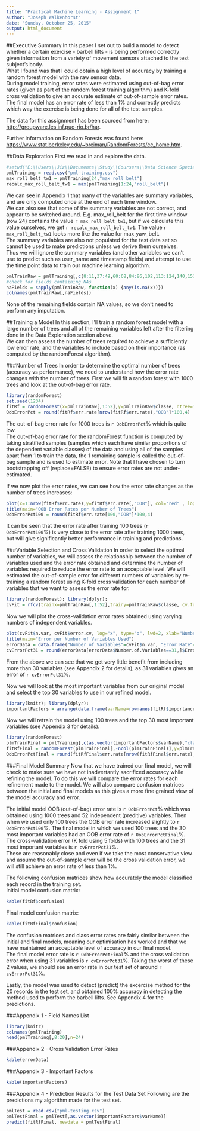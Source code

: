 ```yaml
---
title: "Practical Machine Learning - Assignment 1"
author: "Joseph Walkenhorst"
date: "Sunday, October 25, 2015"
output: html_document
---
```


##Executive Summary
In this paper I set out to build a model to detect whether a certain exercise - barbell lifts - is being performed correctly given information from a variety of movement sensors attached to the test subject's body.  
What I found was that I could obtain a high level of accuracy by training a random forest model with the raw sensor data.  
During model training, error rates were estimated using out-of-bag error rates (given as part of the random forest training algorithm) and K-fold cross validation to give an accurate estimate of out-of-sample error rates.  
The final model has an error rate of less than 1% and correctly predicts which way the exercise is being done for all of the test samples.  

The data for this assignment has been sourced from here: [http://groupware.les.inf.puc-rio.br/har](http://groupware.les.inf.puc-rio.br/har).  

Further information on Random Forests was found here: [https://www.stat.berkeley.edu/~breiman/RandomForests/cc_home.htm](https://www.stat.berkeley.edu/~breiman/RandomForests/cc_home.htm#ooberr).


##Data Exploration
First we read in and explore the data.

```r
#setwd("E:\\Users\\Jiz\\Documents\\Study\\Coursera\\Data Science Specialisation\\8. Practical Machine Learning\\Assignment")
pmlTraining = read.csv("pml-training.csv")
max_roll_belt_tw1 = pmlTraining[24,"max_roll_belt"]
recalc_max_roll_belt_tw1 = max(pmlTraining[1:24,"roll_belt"])
```
We can see in Appendix 1 that many of the variables are summary variables, and are only computed once at the end of each time window.  
We can also see that some of the summary variables are not correct, and appear to be switched around. E.g. max_roll_belt for the first time window (row 24) contains the value `r max_roll_belt_tw1`, but if we calculate this value ourselves, we get `r recalc_max_roll_belt_tw1`. The value `r max_roll_belt_tw1` looks more like the value for max_yaw_belt.  
The summary variables are also not populated for the test data set so cannot be used to make predictions unless we derive them ourselves.  
Thus we will ignore the summary variables (and other variables we can't use to predict such as user_name and timestamp fields) and attempt to use the time point data to train our machine learning algorithm.

```r
pmlTrainRaw = pmlTraining[,c(8:11,37:49,60:68,84:86,102,113:124,140,151:160)]
#check for fields containing NAs
naFields = sapply(pmlTrainRaw, function(x) {any(is.na(x))})
colnames(pmlTrainRaw[,naFields])
```
None of the remaining fields contain NA values, so we don't need to perform any imputation.


##Training a Model
In this section, I'll train a random forest model with a large number of trees and all of the remaining variables left after the filtering done in the Data Exploration section above.  
We can then assess the number of trees required to achieve a sufficiently low error rate, and the variables to include based on their importance (as computed by the randomForest algorithm).

###Number of Trees
In order to determine the optimal number of trees (accuracy vs performance), we need to understand how the error rate changes with the number of trees. First we will fit a random forest with 1000 trees and look at the out-of-bag error rate.
```r
library(randomForest)
set.seed(1234)
fitRf = randomForest(x=pmlTrainRaw[,1:52],y=pmlTrainRaw$classe, ntree=1000, replace=FALSE, importance=TRUE)
OobErrorPct = round(fitRf$err.rate[nrow(fitRf$err.rate),"OOB"]*100,4)
```
The out-of-bag error rate for 1000 trees is `r OobErrorPct`% which is quite low.  
The out-of-bag error rate for the randomForest function is computed by taking stratified samples (samples which each have similar proportions of the dependent variable classes) of the data and using all of the samples apart from 1 to train the data, the 1 remaining sample is called the out-of-bag sample and is used to estimate error. Note that I have chosen to turn bootstrapping off (replace=FALSE) to ensure error rates are not under-estimated.

If we now plot the error rates, we can see how the error rate changes as the number of trees increases:
```r
plot(x=1:nrow(fitRf$err.rate),y=fitRf$err.rate[,"OOB"], col="red" , log="x", ylab="OOB error rate", xlab="Number of trees")
title(main="OOB Error Rates per Number of Trees")
OobErrorPct100 = round(fitRf$err.rate[100,"OOB"]*100,4)
```
It can be seen that the error rate after training 100 trees (`r OobErrorPct100`%) is very close to the error rate after training 1000 trees, but will give significantly better performance in training and predictions.  


###Variable Selection and Cross Validation
In order to select the optimal number of variables, we will assess the relationship between the number of variables used and the error rate obtained and determine the number of variables required to reduce the error rate to an acceptable level.
We will estimated the out-of-sample error for different numbers of variables by re-training a random forest using K-fold cross validation for each number of variables that we want to assess the error rate for.
```r
library(randomForest); library(dplyr);
cvFit = rfcv(trainx=pmlTrainRaw[,1:52],trainy=pmlTrainRaw$classe, cv.fold=5, step=0.9, ntree=100, replace=FALSE)
```

Now we will plot the cross-validation error rates obtained using varying numbers of independent variables.
```r
plot(cvFit$n.var, cvFit$error.cv, log="x", type="o", lwd=2, xlab="Number of variables", ylab="Error rate")
title(main="Error per Number of Variables Used")
errorData = data.frame("Number of Variables"=cvFit$n.var, "Error Rate"=cvFit$error.cv)
cvErrorPct31 = round(errorData[errorData$Number.of.Variables==31,]$Error.Rate*100,4)
```

From the above we can see that we get very little benefit from including more than 30 variables (see Appendix 2 for details), as 31 variables gives an error of `r cvErrorPct31`%.

Now we will look at the most important variables from our original model and select the top 30 variables to use in our refined model.
```r
library(knitr); library(dplyr);
importantFactors = arrange(data.frame(varName=rownames(fitRf$importance), MeanDecreaseGini = fitRf$importance[,7]), desc(MeanDecreaseGini))[1:30,]
```

Now we will retrain the model using 100 trees and the top 30 most important variables (see Appendix 3 for details).
```r
library(randomForest)
plmTrainFinal = pmlTraining[,c(as.vector(importantFactors$varName),"classe")]
fitRfFinal = randomForest(plmTrainFinal[,-ncol(plmTrainFinal)],y=plmTrainFinal$classe, ntree=100, replace=FALSE, importance=TRUE)
OobErrorPctFinal = round(fitRfFinal$err.rate[nrow(fitRfFinal$err.rate),"OOB"]*100,4)
```

###Final Model Summary
Now that we have trained our final model, we will check to make sure we have not inadvertantly sacrificed accuracy while refining the model.
To do this we will compare the error rates for each refinement made to the model. We will also compare confusion matrices between the initial and final models as this gives a more fine grained view of the model accuracy and error.  

The initial model OOB (out-of-bag) error rate is `r OobErrorPct`% which was obtained using 1000 trees and 52 independent (preditive) variables.
Then when we used only 100 trees the OOB error rate increased slightly to `r OobErrorPct100`%.
The final model in which we used 100 trees and the 30 most important variables had an OOB error rate of `r OobErrorPctFinal`%. The cross-validation error (K fold using 5 folds) with 100 trees and the 31 most important variables is `r cvErrorPct31`%.  
These are reasonably close and even if we take the most conservative view and assume the out-of-sample error will be the cross validation error, we will still achieve an error rate of less than 1%.

The following confusion matrices show how accurately the model classified each record in the training set.  
Initial model confusion matrix:
```r
kable(fitRf$confusion)
```

Final model confusion matrix:
```r
kable(fitRfFinal$confusion)
```

The confusion matrices and class error rates are fairly similar between the initial and final models, meaning our optimisation has worked and that we have maintained an acceptable level of accuracy in our final model.  
The final model error rate is `r OobErrorPctFinal`% and the cross validation error when using 31 variables is `r cvErrorPct31`%. Taking the worst of these 2 values, we should see an error rate in our test set of around `r cvErrorPct31`%.

Lastly, the model was used to detect (predict) the excercise method for the 20 records in the test set, and obtained 100% accuracy in detecting the method used to perform the barbell lifts. See Appendix 4 for the predictions.

\pagebreak

###Appendix 1 - Field Names List
```r
library(knitr)
colnames(pmlTraining)
head(pmlTraining[,8:20],n=24)
```

\pagebreak

###Appendix 2 - Cross Validation Error Rates
```r
kable(errorData)
```

\pagebreak

###Appendix 3 - Important Factors
```r
kable(importantFactors)
```

\pagebreak

###Appendix 4 - Prediction Results for the Test Data Set
Following are the predictions my algorithm made for the test set.
```r
pmlTest = read.csv("pml-testing.csv")
pmlTestFinal = pmlTest[,as.vector(importantFactors$varName)]
predict(fitRfFinal, newdata = pmlTestFinal)
```

